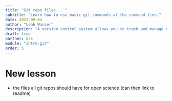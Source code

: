 ```yaml
---
title: "Git repo files... "
subtitle: "Learn how to use basic git commands at the command line."
date: 2023-09-04
author: "Leah Wasser"
description: "A version control system allows you to track and manage changes to your files. Learn how to use some basic Git commands including add, commit and push."
draft: true
partner: dss
module: "intro-git"
order: 5
---
```


# New lesson
* the files all git repos should have for open science (can then link to readme)